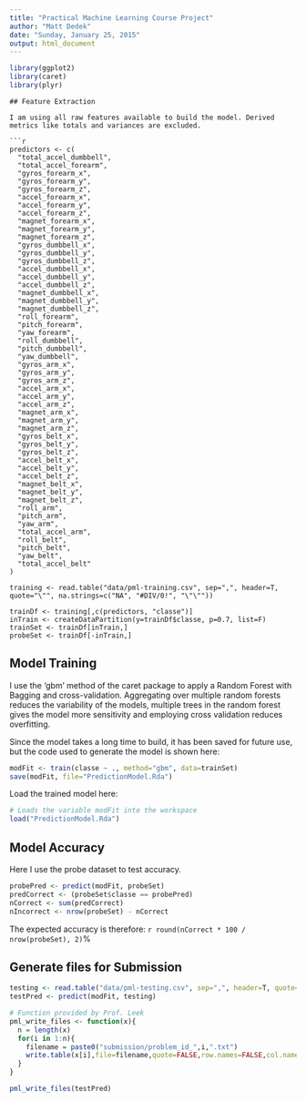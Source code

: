 ```yaml
---
title: "Practical Machine Learning Course Project"
author: "Matt Dedek"
date: "Sunday, January 25, 2015"
output: html_document
---
```




```r
library(ggplot2)
library(caret)
library(plyr)
```
```
## Feature Extraction

I am using all raw features available to build the model. Derived metrics like totals and variances are excluded.

```r
predictors <- c(
  "total_accel_dumbbell",
  "total_accel_forearm",
  "gyros_forearm_x",
  "gyros_forearm_y",
  "gyros_forearm_z",
  "accel_forearm_x",
  "accel_forearm_y",
  "accel_forearm_z",
  "magnet_forearm_x",
  "magnet_forearm_y",
  "magnet_forearm_z",
  "gyros_dumbbell_x",
  "gyros_dumbbell_y",
  "gyros_dumbbell_z",
  "accel_dumbbell_x",
  "accel_dumbbell_y",
  "accel_dumbbell_z",
  "magnet_dumbbell_x",
  "magnet_dumbbell_y",
  "magnet_dumbbell_z",
  "roll_forearm",
  "pitch_forearm",
  "yaw_forearm",
  "roll_dumbbell",
  "pitch_dumbbell",
  "yaw_dumbbell",
  "gyros_arm_x",
  "gyros_arm_y",
  "gyros_arm_z",
  "accel_arm_x",
  "accel_arm_y",
  "accel_arm_z",
  "magnet_arm_x",
  "magnet_arm_y",
  "magnet_arm_z",
  "gyros_belt_x",
  "gyros_belt_y",
  "gyros_belt_z",
  "accel_belt_x",
  "accel_belt_y",
  "accel_belt_z",
  "magnet_belt_x",
  "magnet_belt_y",
  "magnet_belt_z",
  "roll_arm",
  "pitch_arm",
  "yaw_arm",
  "total_accel_arm",
  "roll_belt",
  "pitch_belt",
  "yaw_belt",
  "total_accel_belt"
)

training <- read.table("data/pml-training.csv", sep=",", header=T, quote="\"", na.strings=c("NA", "#DIV/0!", "\"\""))

trainDf <- training[,c(predictors, "classe")]
inTrain <- createDataPartition(y=trainDf$classe, p=0.7, list=F)
trainSet <- trainDf[inTrain,]
probeSet <- trainDf[-inTrain,]
```

## Model Training

I use the 'gbm' method of the caret package to apply a Random Forest with Bagging and cross-validation. Aggregating over multiple random forests reduces the variability of the models, multiple trees in the random forest gives the model more sensitivity and employing cross validation reduces overfitting.

Since the model takes a long time to build, it has been saved for future use, but the code used to generate the model is shown here:

```r
modFit <- train(classe ~ ., method="gbm", data=trainSet)
save(modFit, file="PredictionModel.Rda")
```

Load the trained model here:

```r
# Loads the variable modFit into the workspace
load("PredictionModel.Rda")
```

## Model Accuracy

Here I use the probe dataset to test accuracy.

```r
probePred <- predict(modFit, probeSet)
predCorrect <- (probeSet$classe == probePred)
nCorrect <- sum(predCorrect)
nIncorrect <- nrow(probeSet) - nCorrect
```

The expected accuracy is therefore: `r round(nCorrect * 100 / nrow(probeSet), 2)`%

## Generate files for Submission

```r
testing <- read.table("data/pml-testing.csv", sep=",", header=T, quote="\"", na.strings=c("NA", "#DIV/0!", "\"\""))
testPred <- predict(modFit, testing)

# Function provided by Prof. Leek
pml_write_files <- function(x){
  n = length(x)
  for(i in 1:n){
    filename = paste0("submission/problem_id_",i,".txt")
    write.table(x[i],file=filename,quote=FALSE,row.names=FALSE,col.names=FALSE)
  }
}

pml_write_files(testPred)
```

